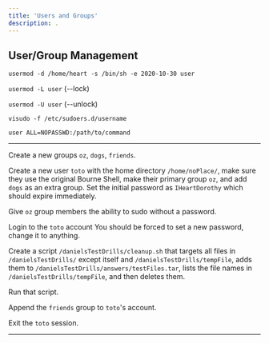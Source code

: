 ```yaml
---
title: 'Users and Groups'
description: .
---
```


## User/Group Management

`usermod -d /home/heart -s /bin/sh -e 2020-10-30 user` 

`usermod -L user` (--lock)

`usermod -U user` (--unlock)

`visudo -f /etc/sudoers.d/username`
```/etc/sudoers.d/username
user ALL=NOPASSWD:/path/to/command
```

---

Create a new groups `oz`, `dogs`, `friends`.

Create a new user `toto` with the home directory `/home/noPlace/`, make sure they use the original Bourne Shell, make their primary group `oz`, and add `dogs` as an extra group. Set the initial password as `IHeartDorothy` which should expire immediately.

Give `oz` group members the ability to sudo without a password.

Login to the `toto` account You should be forced to set a new password, change it to anything. 

Create a script `/danielsTestDrills/cleanup.sh` that targets all files in `/danielsTestDrills/` except itself and `/danielsTestDrills/tempFile`, adds them to `/danielsTestDrills/answers/testFiles.tar`, lists the file names in `/danielsTestDrills/tempFile`, and then deletes them.

Run that script.

Append the `friends` group to `toto`'s account.

Exit the `toto` session.

---

